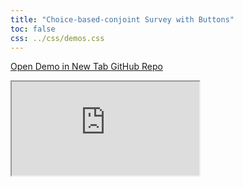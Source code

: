 ```yaml
---
title: "Choice-based-conjoint Survey with Buttons"
toc: false
css: ../css/demos.css
---
```


<div class="button-container">
  <a href="https://surveydown.shinyapps.io/conjoint/" class="demo-button" target="_blank">
    <i class="fas fa-external-link-alt"></i> Open Demo in New Tab
  </a>
  <a href="https://github.com/surveydown-dev/demos" class="demo-button" target="_blank">
    <i class="fab fa-github"></i> GitHub Repo
  </a>
</div>

<div class="demo-iframe-container">
<iframe src="https://surveydown.shinyapps.io/conjoint/" class="demo-iframe"></iframe>
</div>